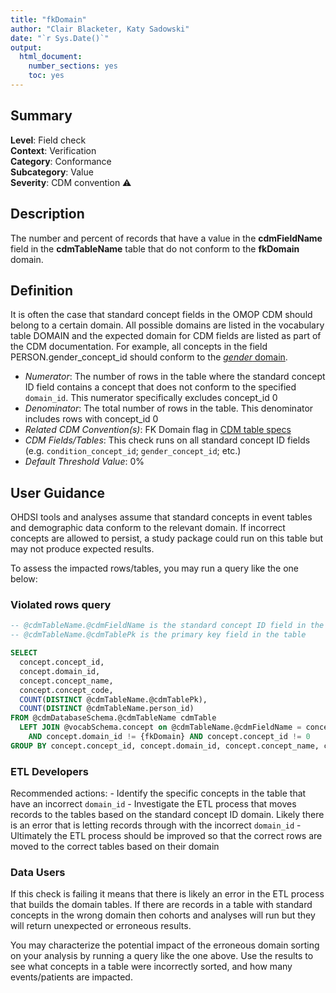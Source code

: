 ```yaml
---
title: "fkDomain"
author: "Clair Blacketer, Katy Sadowski"
date: "`r Sys.Date()`"
output:
  html_document:
    number_sections: yes
    toc: yes
---
```


## Summary

**Level**: Field check\
**Context**: Verification\
**Category**: Conformance\
**Subcategory**: Value\
**Severity**: CDM convention &#x26A0;\

## Description
The number and percent of records that have a value in the **cdmFieldName** field in the **cdmTableName** table that do not conform to the **fkDomain** domain. 

## Definition
It is often the case that standard concept fields in the OMOP CDM should belong to a certain domain. All possible domains are listed in the vocabulary table DOMAIN and the expected domain for CDM fields are listed as part of the CDM documentation. For example, all concepts in the field PERSON.gender_concept_id should conform to the [*gender* domain](http://athena.ohdsi.org/search-terms/terms?standardConcept=Standard&domain=Gender&page=1&pageSize=15&query=).

- *Numerator*: The number of rows in the table where the standard concept ID field contains a concept that does not conform to the specified `domain_id`. This numerator specifically excludes concept_id 0
- *Denominator*: The total number of rows in the table. This denominator includes rows with concept_id 0
- *Related CDM Convention(s)*: FK Domain flag in [CDM table specs](https://ohdsi.github.io/CommonDataModel/index.html)
- *CDM Fields/Tables*: This check runs on all standard concept ID fields (e.g. `condition_concept_id`; `gender_concept_id`; etc.)
- *Default Threshold Value*: 0%

## User Guidance
OHDSI tools and analyses assume that standard concepts in event tables and demographic data conform to the relevant domain.  If incorrect concepts are allowed to persist, a study package could run on this table but may not produce expected results.

To assess the impacted rows/tables, you may run a query like the one below:

### Violated rows query
```sql
-- @cdmTableName.@cdmFieldName is the standard concept ID field in the table
-- @cdmTableName.@cdmTablePk is the primary key field in the table

SELECT 
  concept.concept_id, 
  concept.domain_id, 
  concept.concept_name, 
  concept.concept_code, 
  COUNT(DISTINCT @cdmTableName.@cdmTablePk), 
  COUNT(DISTINCT @cdmTableName.person_id) 
FROM @cdmDatabaseSchema.@cdmTableName cdmTable 
  LEFT JOIN @vocabSchema.concept on @cdmTableName.@cdmFieldName = concept.concept_id   
    AND concept.domain_id != {fkDomain} AND concept.concept_id != 0 
GROUP BY concept.concept_id, concept.domain_id, concept.concept_name, concept.concept_code
```

### ETL Developers
Recommended actions:
- Identify the specific concepts in the table that have an incorrect `domain_id`
- Investigate the ETL process that moves records to the tables based on the standard concept ID domain. Likely there is an error that is letting records through with the incorrect `domain_id` 
- Ultimately the ETL process should be improved so that the correct rows are moved to the correct tables based on their domain

### Data Users
If this check is failing it means that there is likely an error in the ETL process that builds the domain tables. If there are records in a table with standard concepts in the wrong domain then cohorts and analyses will run but they will return unexpected or erroneous results.

You may characterize the potential impact of the erroneous domain sorting on your analysis by running a query like the one above.  Use the results to see what concepts in a table were incorrectly sorted, and how many events/patients are impacted.
